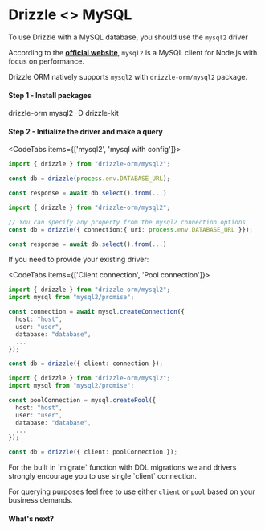 
# Drizzle \<\> MySQL

To use Drizzle with a MySQL database, you should use the `mysql2` driver

According to the **[official website](https://github.com/sidorares/node-mysql2)**, 
`mysql2` is a MySQL client for Node.js with focus on performance.  

Drizzle ORM natively supports `mysql2` with `drizzle-orm/mysql2` package.

#### Step 1 - Install packages
<Npm>
drizzle-orm mysql2
-D drizzle-kit
</Npm>

#### Step 2 - Initialize the driver and make a query
<CodeTabs items={['mysql2', 'mysql with config']}>
```typescript copy
import { drizzle } from "drizzle-orm/mysql2";

const db = drizzle(process.env.DATABASE_URL);

const response = await db.select().from(...)
```
```typescript copy
import { drizzle } from "drizzle-orm/mysql2";

// You can specify any property from the mysql2 connection options
const db = drizzle({ connection:{ uri: process.env.DATABASE_URL }});

const response = await db.select().from(...)
```
</CodeTabs>

If you need to provide your existing driver:

<CodeTabs items={['Client connection', 'Pool connection']}>
  ```typescript copy
  import { drizzle } from "drizzle-orm/mysql2";
  import mysql from "mysql2/promise";

  const connection = await mysql.createConnection({
    host: "host",
    user: "user",
    database: "database",
    ...
  });

  const db = drizzle({ client: connection });
  ```
  ```typescript copy
  import { drizzle } from "drizzle-orm/mysql2";
  import mysql from "mysql2/promise";

  const poolConnection = mysql.createPool({
    host: "host",
    user: "user",
    database: "database",
    ...
  });

  const db = drizzle({ client: poolConnection });
  ```
</CodeTabs>

<Callout type="warning" emoji="⚙️">
  For the built in `migrate` function with DDL migrations we and drivers strongly encourage you to use single `client` connection.  

  For querying purposes feel free to use either `client` or `pool` based on your business demands.
</Callout>

#### What's next?

<WhatsNextPostgres/>